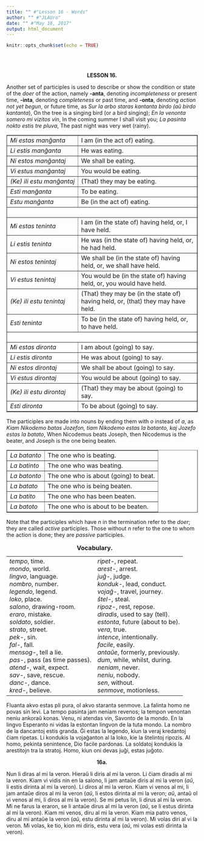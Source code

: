 ```yaml
---
title: "" #"Lesson 16 - Words"
author: "" #"JLAUro"
date: "" #"May 18, 2017"
output: html_document
---
```


```r
knitr::opts_chunk$set(echo = TRUE)
```

<br/><br/>

<center><b>LESSON 16.</b></center>

<p>Another set of participles is used to describe or show the
condition or state of the <i>doer</i> of the action, namely
<b>-anta</b>, denoting <i>incompleteness</i> or present time,
<b>-inta</b>, denoting <i>completeness</i> or past time, and
<b>-onta</b>, denoting <i>action not yet begun</i>, or future
time, as <i>Sur la arbo staras kantanta birdo (a&#365; birdo
kantanta</i>), On the tree is a singing bird (or a bird singing);
<i>En la venonta somero mi vizitos vin</i>, In the coming summer
I shall visit you; <i>La pasinta nokto estis tre pluva</i>, The
past night was very wet (rainy).</p>

<!-- =============================041.png============================ -->
<center>
<table border="1" cellpadding="8">
<tr>
<td nowrap><i>Mi estas man&#285;anta</i></td>
<td>I am (in the act of) eating.</td>
</tr>

<tr>
<td nowrap><i>Li estis man&#285;anta</i></td>
<td>He was eating.</td>
</tr>

<tr>
<td nowrap><i>Ni estos man&#285;antaj</i></td>
<td>We shall be eating.</td>
</tr>

<tr>
<td nowrap><i>Vi estus man&#285;antaj</i></td>
<td>You would be eating.</td>
</tr>

<tr>
<td nowrap><i>(Ke) ili estu man&#285;antaj</i></td>
<td>(That) they may be eating.</td>
</tr>

<tr>
<td nowrap><i>Esti man&#285;anta</i></td>
<td>To be eating.</td>
</tr>

<tr>
<td nowrap><i>Estu man&#285;anta</i></td>
<td>Be (in the act of) eating.</td>
</tr>

<tr>
<td colspan="2"> </td>
</tr>

<tr>
<td nowrap><i>Mi estas teninta</i></td>
<td>I am (in the state of) having held, or, I have held.</td>
</tr>

<tr>
<td nowrap><i>Li estis teninta</i></td>
<td>He was (in the state of) having held, or, he had held.</td>
</tr>

<tr>
<td nowrap><i>Ni estos tenintaj</i></td>
<td>We shall be (in the state of) having held, or, we shall have
held.</td>
</tr>

<tr>
<td nowrap><i>Vi estus tenintaj</i></td>
<td>You would be (in the state of) having held, or, you would
have held.</td>
</tr>

<tr>
<td nowrap><i>(Ke) ili estu tenintaj</i></td>
<td>(That) they may be (in the state of) having held, or, (that)
they may have held.</td>
</tr>

<tr>
<td nowrap><i>Esti teninta</i></td>
<td>To be (in the state of) having held, or, to have held.</td>
</tr>

<tr>
<td colspan="2"> </td>
</tr>

<tr>
<td nowrap><i>Mi estas dironta</i></td>
<td>I am about (going) to say.</td>
</tr>

<tr>
<td nowrap><i>Li estis dironta</i></td>
<td>He was about (going) to say.</td>
</tr>

<tr>
<td nowrap><i>Ni estos dirontaj</i></td>
<td>We shall be about (going) to say.</td>
</tr>

<tr>
<td nowrap><i>Vi estus dirontaj</i></td>
<td>You would be about (going) to say.</td>
</tr>

<tr>
<td nowrap><i>(Ke) ili estu dirontaj</i></td>
<td>(That) they may be about (going) to say.</td>
</tr>

<tr>
<td nowrap><i>Esti dironta</i></td>
<td>To be about (going) to say.</td>
</tr>
</table>
</center>

<!--
<i>Mi estas man&#285;anta</i>       I am (in the act of) eating.
<i>Li estis man&#285;anta</i>       He was eating.
<i>Ni estos man&#285;antaj</i>      We shall be eating.
<i>Vi estus man&#285;antaj</i>      You would be eating.
<i>(Ke) ili estu man&#285;antaj</i> (That) they may be eating.
<i>Esti man&#285;anta</i>           To be eating.
<i>Estu man&#285;anta</i>           Be (in the act of) eating.
<i>Mi estas teninta</i>         I am (in the state of) having
                                  held, or, I have held.
<i>Li estis teninta</i>         He was (in the state of) having
                                  held, or, he had held.
<i>Ni estos tenintaj</i>        We shall be (in the state of)
                                  having held, or, we shall
                                  have held.
<i>Vi estus tenintaj</i>        You would be (in the state of)
                                  having held, or, you would
                                  have held.
<i>(Ke) ili estu tenintaj</i>   (That)  they may be (in the
                                  state of) having held, or,
                                  (that) they may have held.
<i>Esti teninta</i>             To be (in the state of) having
                                  held, or, to have held.
<i>Mi estas dironta</i>         I am about (going) to say.
<i>Li estis dironta</i>         He was about (going) to say.
<i>Ni estos dirontaj</i>        We shall be about (going) to
                                  say.
<i>Vi estus dirontaj</i>        You would be about (going)
                                  to say.
<i>(Ke) ili estu dirontaj</i>   (That)  they  may   be about
                                  (going) to say.
<i>Esti dironta</i>             To be about (going) to say.
-->
<!-- =============================042.png============================ -->
<p>The participles are made into nouns by ending them with
<i>o</i> instead of <i>a</i>, as <i>Kiam Nikodemo batas Jozefon,
tiam Nikodemo estas la batanto, kaj Jozefo estas la batato</i>,
When Nicodemus beats Joseph, then Nicodemus is the beater, and
Joseph is the one being beaten.</p>

<center>
<table border="1" cellpadding="8">
<tr>
<td nowrap><i>La batanto</i></td>
<td>The one who is beating.</td>
</tr>

<tr>
<td nowrap><i>La batinto</i></td>
<td>The one who was beating.</td>
</tr>

<tr>
<td nowrap><i>La batonto</i></td>
<td>The one who is about (going) to beat.</td>
</tr>

<tr>
<td nowrap><i>La batato</i></td>
<td>The one who is being beaten.</td>
</tr>

<tr>
<td nowrap><i>La batito</i></td>
<td>The one who has been beaten.</td>
</tr>

<tr>
<td nowrap><i>La batoto</i></td>
<td>The one who is about to be beaten.</td>
</tr>
</table>
</center>

<!--
<i>La batanto</i>     The one who is beating.

<i>La batinto</i>     The one who was beating.

<i>La batonto</i>     The one who is about (going) to beat.

<i>La batato</i>      The one who is being beaten.

<i>La batito</i>      The one who has been beaten.

<i>La batoto</i>      The one who is about to be beaten.
-->
<p>Note that the participles which have <i>n</i> in the
termination refer to the <i>doer</i>; they are called
<i>active</i> participles. Those without <i>n</i> refer to the
one to whom the action is done; they are <i>passive</i>
participles.</p>

<center>
<table cellspacing="8">
<caption><b>Vocabulary.</b></caption>

<tr>
<td nowrap valign="top"><i>tempo</i>, time.<br>
 <i>mondo</i>, world.<br>
 <i>lingvo</i>, language.<br>
 <i>nombro</i>, number.<br>
 <i>legendo</i>, legend.<br>
 <i>loko</i>, place.<br>
 <i>salono</i>, drawing-room.<br>
 <i>eraro</i>, mistake.<br>
 <i>soldato</i>, soldier.<br>
 <i>strato</i>, street.<br>
 <i>pek-</i>, sin.<br>
 <i>fal-</i>, fall.<br>
 <i>mensog-</i>, tell a lie.<br>
 <i>pas-</i>, pass (as time passes).<br>
 <i>atend-</i>, wait, expect.<br>
 <i>sav-</i>, save, rescue.<br>
 <i>danc-</i>, dance.<br>
 <i>kred-</i>, believe.</td>
<td nowrap valign="top"><i>ripet-</i>, repeat.<br>
 <i>arest-</i>, arrest.<br>
 <i>ju&#285;-</i>, judge.<br>
 <i>konduk-</i>, lead, conduct.<br>
 <i>voja&#285;-</i>, travel, journey.<br>
 <i>&#349;tel-</i>, steal.<br>
 <i>ripoz-</i>, rest, repose.<br>
 <i>diradis</i>, used to say (tell).<br>
 <i>estonta</i>, future (about to be).<br>
 <i>vera</i>, true.<br>
 <i>intence</i>, intentionally.<br>
 <i>facile</i>, easily.<br>
 <i>anta&#365;e</i>, formerly, previously.<br>
 <i>dum</i>, while, whilst, during.<br>
 <i>neniam</i>, never.<br>
 <i>neniu</i>, nobody.<br>
 <i>sen</i>, without.<br>
 <i>senmove</i>, motionless.</td>
</tr>
</table>
</center>

<!-- =============================043.png============================ -->
<p>Fluanta akvo estas pli pura, ol akvo staranta senmove. La
falinta homo ne povas sin levi. La tempo pasinta jam neniam
revenos; la tempon venontan neniu ankora&#365; konas. Venu, ni
atendas vin, Savonto de la mondo. En la lingvo Esperanto ni vidas
la estontan lingvon de la tuta mondo. La nombro de la dancantoj
estis granda. &#284;i estas la legendo, kiun la veraj kredantoj
&#265;iam ripetas. Li kondukis la voja&#285;anton al la loko, kie
la &#349;telintoj ripozis. Al homo, pekinta senintence, Dio
facile pardonas. La soldatoj kondukis la arestitojn tra la
stratoj. Homo, kiun oni devas ju&#285;i, estas ju&#285;oto.</p>

<center><b>16a.</b></center>

<p>Nun li diras al mi la veron. Hiera&#365; li diris al mi la
veron. Li &#265;iam diradis al mi la veron. Kiam vi vidis nin en
la salono, li jam anta&#365;e diris al mi la veron
(<i>a&#365;</i>, li estis dirinta al mi la veron). Li diros al mi
la veron. Kiam vi venos al mi, li jam anta&#365;e diros al mi la
veron (<i>a&#365;</i>, li estos dirinta al mi la veron;
<i>a&#365;</i>, anta&#365; ol vi venos al mi, li diros al mi la
veron). Se mi petus lin, li dirus al mi la veron. Mi ne farus la
eraron, se li anta&#365;e dirus al mi la veron (<i>a&#365;</i>,
se li estus dirinta al mi la veron). Kiam mi venos, diru al mi la
veron. Kiam mia patro venos, diru al mi anta&#365;e la veron
(<i>a&#365;</i>, estu dirinta al mi la veron). Mi volas diri al
vi la veron. Mi volas, ke tio, kion mi diris, estu vera
(<i>a&#365;</i>, mi volas esti dirinta la veron).</p>